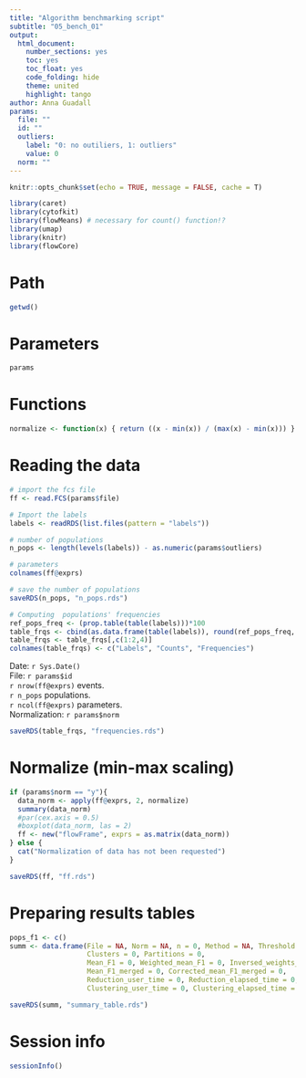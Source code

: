 ```yaml
---
title: "Algorithm benchmarking script"
subtitle: "05_bench_01"
output:
  html_document:
    number_sections: yes
    toc: yes
    toc_float: yes
    code_folding: hide
    theme: united
    highlight: tango
author: Anna Guadall
params:
  file: ""
  id: ""
  outliers:
    label: "0: no outiliers, 1: outliers"
    value: 0
  norm: ""
---
```


```r
knitr::opts_chunk$set(echo = TRUE, message = FALSE, cache = T)
```

```r
library(caret)
library(cytofkit)
library(flowMeans) # necessary for count() function!?
library(umap)
library(knitr)
library(flowCore)
```

# Path
```r
getwd()
```

# Parameters
```r
params
```

# Functions
```r
normalize <- function(x) { return ((x - min(x)) / (max(x) - min(x))) }
```

# Reading the data
```r
# import the fcs file
ff <- read.FCS(params$file)

# Import the labels
labels <- readRDS(list.files(pattern = "labels"))

# number of populations
n_pops <- length(levels(labels)) - as.numeric(params$outliers)

# parameters
colnames(ff@exprs)
```

```r
# save the number of populations
saveRDS(n_pops, "n_pops.rds")
```

```r
# Computing  populations' frequencies
ref_pops_freq <- (prop.table(table(labels)))*100
table_frqs <- cbind(as.data.frame(table(labels)), round(ref_pops_freq, 2))
table_frqs <- table_frqs[,c(1:2,4)]
colnames(table_frqs) <- c("Labels", "Counts", "Frequencies")
```

Date: ``r Sys.Date()``  
File: ``r params$id``   
``r nrow(ff@exprs)`` events.  
`r n_pops` populations.  
`r ncol(ff@exprs)` parameters.  
Normalization: `r params$norm`  

```r
saveRDS(table_frqs, "frequencies.rds")
```

# Normalize (min-max scaling)
```r
if (params$norm == "y"){
  data_norm <- apply(ff@exprs, 2, normalize)
  summary(data_norm)
  #par(cex.axis = 0.5)
  #boxplot(data_norm, las = 2)
  ff <- new("flowFrame", exprs = as.matrix(data_norm))
} else {
  cat("Normalization of data has not been requested")
}
```

```r
saveRDS(ff, "ff.rds")
```

# Preparing results tables
```r
pops_f1 <- c()
summ <- data.frame(File = NA, Norm = NA, n = 0, Method = NA, Threshold = 0, 
                   Clusters = 0, Partitions = 0, 
                   Mean_F1 = 0, Weighted_mean_F1 = 0, Inversed_weights_mean_F1 = 0,
                   Mean_F1_merged = 0, Corrected_mean_F1_merged = 0,
                   Reduction_user_time = 0, Reduction_elapsed_time = 0,
                   Clustering_user_time = 0, Clustering_elapsed_time = 0)
```

```r
saveRDS(summ, "summary_table.rds")
```

# Session info
```r
sessionInfo()
```
